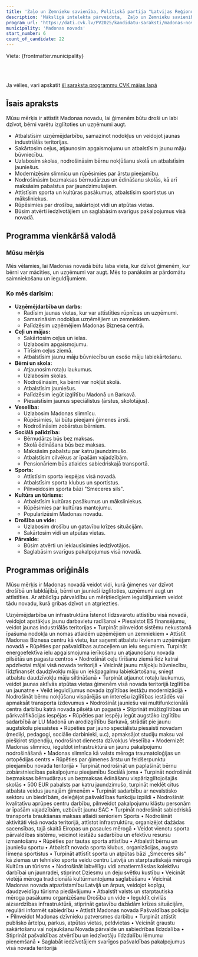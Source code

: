 ```yaml
---
title: 'Zaļo un Zemnieku savienība, Politiskā partija "Latvijas Reģionu Apvienība"'
description: 'Mākslīgā intelekta pārveidota,  Zaļo un Zemnieku savienība, Politiskā partija "Latvijas Reģionu Apvienība" - Madonas novads programma vienkāršā valodā'
program_url: 'https://dati.cvk.lv/PV2025/kandidatu-saraksti/madonas-novads/zalo-un-zemnieku-savieniba-politiska-partija-latvijas-regionu-apvieniba'
municipality: 'Madonas novads'
start_number: 6
count_of_candidate: 22
---
```



Vieta: {frontmatter.municipality}<br/>

<Badge text="Uzņēmējdarbības atbalsts" variant="note" size="small" /> <Badge text="Izglītības modernizācija" variant="note" size="small" /> <Badge text="Veselības aprūpes pieejamība" variant="note" size="small" /> <Badge text="Sociālais atbalsts ģimenēm" variant="note" size="small" /> <Badge text="Sporta un kultūras attīstība" variant="note" size="small" />

<br/><br/> 

<Card title='Šis ir mākslīga intelekta ģenerēts apraksts' icon='starlight'>
    Ja vēlies, vari apskatīt <a href={frontmatter.program_url} target='_blank'>šī saraksta programmu CVK mājas lapā</a>
    </Card>

## Īsais apraksts

Mūsu mērķis ir attīstīt Madonas novadu, lai ģimenēm būtu droši un labi dzīvot, bērni varētu izglītoties un uzņēmumi augt.

*   Atbalstīsim uzņēmējdarbību, samazinot nodokļus un veidojot jaunas industriālās teritorijas.
*   Sakārtosim ceļus, atjaunosim apgaismojumu un atbalstīsim jaunu māju būvniecību.
*   Uzlabosim skolas, nodrošināsim bērnu nokļūšanu skolā un atbalstīsim jauniešus.
*   Modernizēsim slimnīcu un rūpēsimies par ārstu pieejamību.
*   Nodrošināsim bezmaksas bērnudārzus un ēdināšanu skolās, kā arī maksāsim pabalstus par jaundzimušajiem.
*   Attīstīsim sporta un kultūras pasākumus, atbalstīsim sportistus un māksliniekus.
*   Rūpēsimies par drošību, sakārtojot vidi un atpūtas vietas.
*   Būsim atvērti iedzīvotājiem un saglabāsim svarīgus pakalpojumus visā novadā.

## Programma vienkāršā valodā

### Mūsu mērķis

Mēs vēlamies, lai Madonas novadā būtu laba vieta, kur dzīvot ģimenēm, kur bērni var mācīties, un uzņēmumi var augt. Mēs to panāksim ar pārdomātu saimniekošanu un ieguldījumiem.

### Ko mēs darīsim:

*   **Uzņēmējdarbība un darbs:**
    *   Radīsim jaunas vietas, kur var attīstīties rūpnīcas un uzņēmumi.
    *   Samazināsim nodokļus uzņēmējiem un zemniekiem.
    *   Palīdzēsim uzņēmējiem Madonas Biznesa centrā.
*   **Ceļi un mājas:**
    *   Sakārtosim ceļus un ielas.
    *   Uzlabosim apgaismojumu.
    *   Tīrīsim ceļus ziemā.
    *   Atbalstīsim jaunu māju būvniecību un esošo māju labiekārtošanu.
*   **Bērni un skola:**
    *   Atjaunosim rotaļu laukumus.
    *   Uzlabosim skolas.
    *   Nodrošināsim, ka bērni var nokļūt skolā.
    *   Atbalstīsim jauniešus.
    *   Palīdzēsim iegūt izglītību Madonā un Barkavā.
    *   Piesaistīsim jaunus speciālistus (ārstus, skolotājus).
*   **Veselība:**
    *   Uzlabosim Madonas slimnīcu.
    *   Rūpēsimies, lai būtu pieejami ģimenes ārsti.
    *   Nodrošināsim zobārstus bērniem.
*   **Sociālā palīdzība:**
    *   Bērnudārzs būs bez maksas.
    *   Skolā ēdināšana būs bez maksas.
    *   Maksāsim pabalstu par katru jaundzimušo.
    *   Atbalstīsim cilvēkus ar īpašām vajadzībām.
    *   Pensionāriem būs atlaides sabiedriskajā transportā.
*   **Sports:**
    *   Attīstīsim sporta iespējas visā novadā.
    *   Atbalstīsim sporta klubus un sportistus.
    *   Pilnveidosim sporta bāzi "Smeceres sils".
*   **Kultūra un tūrisms:**
    *   Atbalstīsim kultūras pasākumus un māksliniekus.
    *   Rūpēsimies par kultūras mantojumu.
    *   Popularizēsim Madonas novadu.
*   **Drošība un vide:**
    *   Uzlabosim drošību un gatavību krīzes situācijām.
    *   Sakārtosim vidi un atpūtas vietas.
*   **Pārvalde:**
    *   Būsim atvērti un ieklausīsimies iedzīvotājos.
    *   Saglabāsim svarīgus pakalpojumus visā novadā.

## Programmas oriģināls

Mūsu mērķis ir Madonas novadā veidot vidi, kurā ģimenes var dzīvot drošībā un labklājībā, bērni un jaunieši izglītoties, uzņēmumi augt un attīstīties. Ar atbildīgu pārvaldību un mērķtiecīgiem ieguldījumiem veidot tādu novadu, kurā gribas dzīvot un atgriezties.

Uzņēmējdarbība un infrastruktūra
Īstenot līdzsvarotu attīstību visā novadā, veidojot apstākļus jaunu darbavietu radīšanai
• Piesaistot ES finansējumu, veidot jaunas industriālās teritorijas
• Turpināt pilnveidot sistēmu nekustamā īpašuma nodokļa un nomas atlaidēm uzņēmējiem un zemniekiem
• Attīstīt Madonas Biznesa centru kā vietu, kur saņemt atbalstu ikvienam uzņēmējam novadā
• Rūpēties par pašvaldības autoceļiem un ielu segumiem. Turpināt energoefektīva ielu apgaismojuma ierīkošanu un atjaunošanu novada pilsētās un pagastu centros
• Nodrošināt ceļu tīrīšanu ziemā līdz katrai apdzīvotai mājai visā novada teritorijā
• Veicināt jaunu mājokļu būvniecību, līdzfinansēt daudzīvokļu māju un iekšpagalmu labiekārtošanu, sniegt atbalstu daudzīvokļu māju siltināšanā
• Turpināt atjaunot rotaļu laukumus, veidot jaunas aktīvās atpūtas vietas ģimenēm visā novada teritorijā
Izglītība un jaunatne
• Veikt ieguldījumus novada izglītības iestāžu modernizācijā
• Nodrošināt bērnu nokļūšanu vispārējās un interešu izglītības iestādēs vai apmaksāt transporta izdevumus
• Nodrošināt jauniešu vai multifunkcionālā centra darbību katrā novada pilsētā un pagastā
• Stiprināt mūžizglītības un pārkvalifikācijas iespējas
• Rūpēties par iespēju iegūt augstāko izglītību sadarbībā ar LU Madonā un arodizglītību Barkavā, strādāt pie jaunu augstskolu piesaistes
• Rūpēties par jauno speciālistu piesaisti novadam (mediķi, pedagogi, sociālie darbinieki, u.c), apmaksājot studiju maksu vai piešķirot stipendiju, nodrošinot dienesta dzīvokļus
Veselība
• Modernizēt Madonas slimnīcu, ieguldot infrastruktūrā un jaunu pakalpojumu nodrošināšanā
• Madonas slimnīca kā valsts mēroga traumatoloģijas un ortopēdijas centrs
• Rūpēties par ģimenes ārstu un feldšerpunktu pieejamību novada teritorijā
• Turpināt nodrošināt un paplašināt bērnu zobārstniecības pakalpojumu pieejamību
Sociālā joma
• Turpināt nodrošināt bezmaksas bērnudārzus un bezmaksas ēdināšanu vispārizglītojošajās skolās
• 500 EUR pabalsts par katru jaundzimušo, turpināt meklēt citus atbalsta veidus jaunajām ģimenēm
• Turpināt sadarbību ar nevalstisko sektoru un biedrībām, deleģējot pašvaldības funkciju izpildi
• Nodrošināt kvalitatīvu aprūpes centru darbību, pilnveidot pakalpojumu klāstu personām ar īpašām vajadzībām, uzbūvēt jaunu SAC
• Turpināt nodrošināt sabiedriskā transporta braukšanas maksas atlaidi senioriem
Sports
• Nodrošināt aktivitāti visā novada teritorijā, attīstot infrastruktūru, organizējot dažādas sacensības, tajā skaitā Eiropas un pasaules mērogā
• Veidot vienotu sporta pārvaldības sistēmu, veicinot iestāžu sadarbību un efektīvu resursu izmantošanu
• Rūpēties par tautas sporta attīstību
• Atbalstīt bērnu un jauniešu sportu
• Atbalstīt novada sporta klubus, organizācijas, augsta līmeņa sportistus
• Turpināt attīstīt sporta un atpūtas bāzi „Smeceres sils” kā ziemas un tehnisko sporta veidu centru Latvijā un starptautiskajā mērogā
Kultūra un tūrisms
• Nodrošināt labvēlīgu vidi amatiermākslas kolektīvu darbībai un jaunradei, stiprinot Dziesmu un deju svētku kustību
• Veicināt vietējā mēroga tradicionālā kultūrmantojuma saglabāšanu
• Veicināt Madonas novada atpazīstamību Latvijā un ārpus, veidojot kopīgu, daudzveidīgu tūrisma piedāvājumu
• Atbalstīt valsts un starptautiska mēroga pasākumu organizēšanu
Drošība un vide
• Ieguldīt civilās aizsardzības infrastruktūrā, stiprināt gatavību dažādām krīzes situācijām, regulāri informēt sabiedrību
• Attīstīt Madonas novada Pašvaldības policiju
• Pilnveidot Madonas dzīvnieku patversmes darbību
• Turpināt attīstīt publisko ārtelpu, parkus, atpūtas vietas, peldvietas
• Veicināt graustu sakārtošanu vai nojaukšanu
Novada pārvalde un sabiedrības līdzdalība
• Stiprināt pašvaldības atvērtību un iedzīvotāju līdzdalību lēmumu pieņemšanā
• Saglabāt iedzīvotājiem svarīgos pašvaldības pakalpojumus visā novada teritorijā
